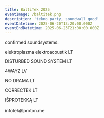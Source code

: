 ```yaml
---
title: BaltiTek 2025
eventImage: /baltitek.png
description: 'tekno party, soundwall good'
eventDatetime: 2025-06-20T13:20:00.000Z
eventEndDatetime: 2025-06-23T21:00:00.000Z
---
```


confirmed soundsystems:

elektroplazma elektroacoustik LT

DISTURBED SOUND SYSTEM LT

4WAYZ LV

NO DRAMA LT

CORRECTEK LT

IŠPROTĖKKĄ LT\
\
infotek\@proton.me
